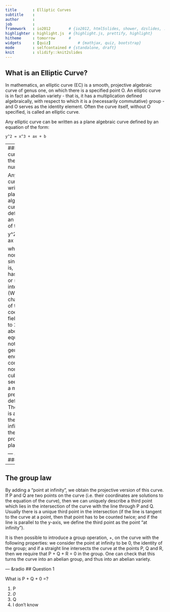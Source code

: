 ```yaml
---
title       : Elliptic Curves
subtitle    : 
author      : 
job         : 
framework   : io2012        # {io2012, html5slides, shower, dzslides, ...}
highlighter : highlight.js  # {highlight.js, prettify, highlight}
hitheme     : tomorrow      # 
widgets     : [quiz]            # {mathjax, quiz, bootstrap}
mode        : selfcontained # {standalone, draft}
knit        : slidify::knit2slides
---
```


## What is an Elliptic Curve?
In mathematics, an elliptic curve (EC) is a smooth, projective algebraic curve of genus one, on which there is a specified point O. An elliptic curve is in fact an abelian variety - that is, it has a multiplication defined algebraically, with respect to which it is a (necessarily commutative) group - and O serves as the identity element. Often the curve itself, without O specified, is called an elliptic curve.

Any elliptic curve can be written as a plane algebraic curve defined by an equation of the form:

    y^2 = x^3 + ax + b


---
##Elliptic curves over the real numbers

Any elliptic curve can be written as a plane algebraic curve defined by an equation of the form:

    y^2 = x^3 + ax + b

which is non-singular; that is, its graph has no cusps or self-intersections. (When the characteristic of the coefficient field is equal to 2 or 3, the above equation is not quite general enough to comprise all non-singular cubic curves; see below for a more precise definition.) The point O is actually the "point at infinity" in the projective plane.

--- .class #id 
### Example
```r
f <- function(x,y) x^3 - y^2 - 2*x +1
x <- y <- seq(-10,10,length=100)
z <- outer(x,y,f)
contour(x=x, y=x, z=z,levels=0, las=1, drawlabels=FALSE, lwd=3)
```

---
## The group law
By adding a "point at infinity", we obtain the projective version of this curve. If P and Q are two points on the curve (i.e. their coordinates are solutions to the equation of the curve), then we can uniquely describe a third point which lies in the intersection of the curve with the line through P and Q. Usually there is a unique third point in the intersection (if the line is tangent to the curve at a point, then that point has to be counted twice; and if the line is parallel to the y-axis, we define the third point as the point "at infinity").

It is then possible to introduce a group operation, +, on the curve with the following properties: we consider the point at infinity to be 0, the identity of the group; and if a straight line intersects the curve at the points P, Q and R, then we require that P + Q + R = 0 in the group. One can check that this turns the curve into an abelian group, and thus into an abelian variety.

--- &radio
## Question 1

What is P + Q + 0 =?

1. P
2. _0_
3. Q
4. I don't know
